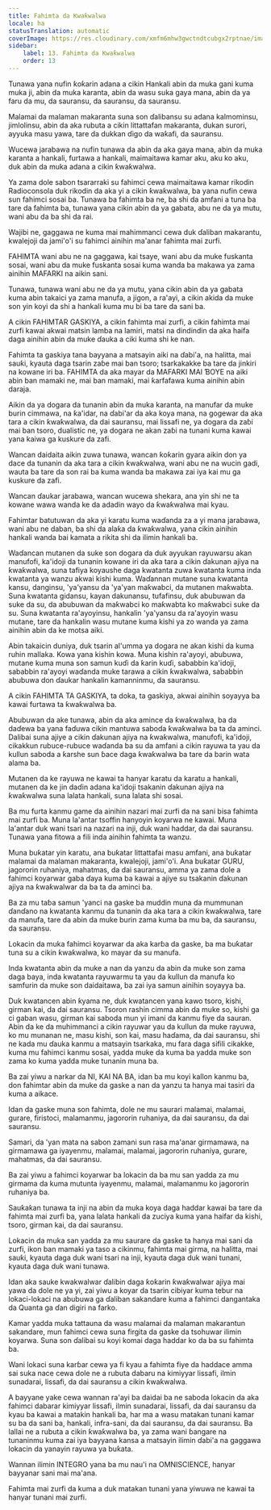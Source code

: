 ```yaml
---
title: Fahimta da Ƙwaƙwalwa
locale: ha
statusTranslation: automatic
coverImage: https://res.cloudinary.com/xmfm6mhw3gwctndtcubgx2rptnae/image/upload/v1740337243/small_cover_educacion_fundamental_a051170f1c.webp
sidebar:
    label: 13. Fahimta da Ƙwaƙwalwa
    order: 13
---
```

Tunawa yana nufin ƙoƙarin adana a cikin Hankali abin da muka gani kuma muka ji, abin da muka karanta, abin da wasu suka gaya mana, abin da ya faru da mu, da sauransu, da sauransu, da sauransu.

Malamai da malaman makaranta suna son ɗalibansu su adana kalmominsu, jimlolinsu, abin da aka rubuta a cikin littattafan makaranta, dukan surori, ayyuka masu yawa, tare da dukkan ɗigo da waƙafi, da sauransu.

Wucewa jarabawa na nufin tunawa da abin da aka gaya mana, abin da muka karanta a hankali, furtawa a hankali, maimaitawa kamar aku, aku ko aku, duk abin da muka adana a cikin ƙwaƙwalwa.

Ya zama dole sabon tsararraki su fahimci cewa maimaitawa kamar rikodin Radioconsola duk rikodin da aka yi a cikin ƙwaƙwalwa, ba yana nufin cewa sun fahimci sosai ba. Tunawa ba fahimta ba ne, ba shi da amfani a tuna ba tare da fahimta ba, tunawa yana cikin abin da ya gabata, abu ne da ya mutu, wani abu da ba shi da rai.

Wajibi ne, gaggawa ne kuma mai mahimmanci cewa duk ɗaliban makarantu, kwalejoji da jami'o'i su fahimci ainihin ma'anar fahimta mai zurfi.

FAHIMTA wani abu ne na gaggawa, kai tsaye, wani abu da muke fuskanta sosai, wani abu da muke fuskanta sosai kuma wanda ba makawa ya zama ainihin MAFARKI na aikin sani.

Tunawa, tunawa wani abu ne da ya mutu, yana cikin abin da ya gabata kuma abin takaici ya zama manufa, a jigon, a ra'ayi, a cikin akida da muke son yin koyi da shi a hankali kuma mu bi ba tare da sani ba.

A cikin FAHIMTAR GASKIYA, a cikin fahimta mai zurfi, a cikin fahimta mai zurfi kawai akwai matsin lamba na lamiri, matsi na dindindin da aka haifa daga ainihin abin da muke ɗauka a ciki kuma shi ke nan.

Fahimta ta gaskiya tana bayyana a matsayin aiki na ɗabi'a, na halitta, mai sauƙi, kyauta daga tsarin zaɓe mai ban tsoro; tsarkakakke ba tare da jinkiri na kowane iri ba. FAHIMTA da aka mayar da MAFARKI MAI ƁOYE na aiki abin ban mamaki ne, mai ban mamaki, mai ƙarfafawa kuma ainihin abin daraja.

Aikin da ya dogara da tunanin abin da muka karanta, na manufar da muke burin cimmawa, na ƙa'idar, na ɗabi'ar da aka koya mana, na gogewar da aka tara a cikin ƙwaƙwalwa, da dai sauransu, mai lissafi ne, ya dogara da zaɓi mai ban tsoro, dualistic ne, ya dogara ne akan zaɓi na tunani kuma kawai yana kaiwa ga kuskure da zafi.

Wancan daidaita aikin zuwa tunawa, wancan ƙoƙarin gyara aikin don ya dace da tunanin da aka tara a cikin ƙwaƙwalwa, wani abu ne na wucin gadi, wauta ba tare da son rai ba kuma wanda ba makawa zai iya kai mu ga kuskure da zafi.

Wancan ɗaukar jarabawa, wancan wucewa shekara, ana yin shi ne ta kowane wawa wanda ke da adadin wayo da ƙwaƙwalwa mai kyau.

Fahimtar batutuwan da aka yi karatu kuma waɗanda za a yi mana jarabawa, wani abu ne daban, ba shi da alaƙa da ƙwaƙwalwa, yana cikin ainihin hankali wanda bai kamata a rikita shi da ilimin hankali ba.

Waɗancan mutanen da suke son dogara da duk ayyukan rayuwarsu akan manufofi, ka'idoji da tunanin kowane iri da aka tara a cikin ɗakunan ajiya na ƙwaƙwalwa, suna tafiya koyaushe daga kwatanta zuwa kwatanta kuma inda kwatanta ya wanzu akwai kishi kuma. Waɗannan mutane suna kwatanta kansu, danginsu, 'ya'yansu da 'ya'yan maƙwabci, da mutanen maƙwabta. Suna kwatanta gidansu, kayan dakunansu, tufafinsu, duk abubuwan da suke da su, da abubuwan da maƙwabci ko maƙwabta ko maƙwabci suke da su. Suna kwatanta ra'ayoyinsu, hankalin 'ya'yansu da ra'ayoyin wasu mutane, tare da hankalin wasu mutane kuma kishi ya zo wanda ya zama ainihin abin da ke motsa aiki.

Abin takaicin duniya, duk tsarin al'umma ya dogara ne akan kishi da kuma ruhin mallaka. Kowa yana kishin kowa. Muna kishin ra'ayoyi, abubuwa, mutane kuma muna son samun kuɗi da ƙarin kuɗi, sababbin ka'idoji, sababbin ra'ayoyi waɗanda muke tarawa a cikin ƙwaƙwalwa, sababbin abubuwa don ɗaukar hankalin kamanninmu, da sauransu.

A cikin FAHIMTA TA GASKIYA, ta doka, ta gaskiya, akwai ainihin soyayya ba kawai furtawa ta ƙwaƙwalwa ba.

Abubuwan da ake tunawa, abin da aka amince da ƙwaƙwalwa, ba da daɗewa ba yana faɗuwa cikin mantuwa saboda ƙwaƙwalwa ba ta da aminci. Dalibai suna ajiye a cikin ɗakunan ajiya na ƙwaƙwalwa, manufofi, ka'idoji, cikakkun rubuce-rubuce waɗanda ba su da amfani a cikin rayuwa ta yau da kullun saboda a ƙarshe sun ɓace daga ƙwaƙwalwa ba tare da barin wata alama ba.

Mutanen da ke rayuwa ne kawai ta hanyar karatu da karatu a hankali, mutanen da ke jin daɗin adana ka'idoji tsakanin ɗakunan ajiya na ƙwaƙwalwa suna lalata hankali, suna lalata shi sosai.

Ba mu furta kanmu game da ainihin nazari mai zurfi da na sani bisa fahimta mai zurfi ba. Muna la'antar tsoffin hanyoyin koyarwa ne kawai. Muna la'antar duk wani tsari na nazari na inji, duk wani haddar, da dai sauransu. Tunawa yana fitowa a fili inda ainihin fahimta ta wanzu.

Muna buƙatar yin karatu, ana buƙatar littattafai masu amfani, ana buƙatar malamai da malaman makaranta, kwalejoji, jami'o'i. Ana buƙatar GURU, jagororin ruhaniya, mahatmas, da dai sauransu, amma ya zama dole a fahimci koyarwar gaba ɗaya kuma ba kawai a ajiye su tsakanin ɗakunan ajiya na ƙwaƙwalwar da ba ta da aminci ba.

Ba za mu taɓa samun 'yanci na gaske ba muddin muna da mummunan ɗanɗano na kwatanta kanmu da tunanin da aka tara a cikin ƙwaƙwalwa, tare da manufa, tare da abin da muke burin zama kuma ba mu ba, da sauransu, da sauransu.

Lokacin da muka fahimci koyarwar da aka karɓa da gaske, ba ma buƙatar tuna su a cikin ƙwaƙwalwa, ko mayar da su manufa.

Inda kwatanta abin da muke a nan da yanzu da abin da muke son zama daga baya, inda kwatanta rayuwarmu ta yau da kullun da manufa ko samfurin da muke son daidaitawa, ba zai iya samun ainihin soyayya ba.

Duk kwatancen abin ƙyama ne, duk kwatancen yana kawo tsoro, kishi, girman kai, da dai sauransu. Tsoron rashin cimma abin da muke so, kishi ga ci gaban wasu, girman kai saboda mun yi imani da kanmu fiye da sauran. Abin da ke da muhimmanci a cikin rayuwar yau da kullun da muke rayuwa, ko mu munanan ne, masu kishi, son kai, masu haɗama, da dai sauransu, shi ne kada mu ɗauka kanmu a matsayin tsarkaka, mu fara daga sifili cikakke, kuma mu fahimci kanmu sosai, yadda muke da kuma ba yadda muke son zama ko kuma yadda muke tunanin muna ba.

Ba zai yiwu a narkar da NI, KAI NA BA, idan ba mu koyi kallon kanmu ba, don fahimtar abin da muke da gaske a nan da yanzu ta hanya mai tasiri da kuma a aikace.

Idan da gaske muna son fahimta, dole ne mu saurari malamai, malamai, gurare, firistoci, malamanmu, jagororin ruhaniya, da dai sauransu, da dai sauransu.

Samari, da 'yan mata na sabon zamani sun rasa ma'anar girmamawa, na girmamawa ga iyayenmu, malamai, malamai, jagororin ruhaniya, gurare, mahatmas, da dai sauransu.

Ba zai yiwu a fahimci koyarwar ba lokacin da ba mu san yadda za mu girmama da kuma mutunta iyayenmu, malamai, malamanmu ko jagororin ruhaniya ba.

Sauƙaƙan tunawa ta inji na abin da muka koya daga haddar kawai ba tare da fahimta mai zurfi ba, yana lalata hankali da zuciya kuma yana haifar da kishi, tsoro, girman kai, da dai sauransu.

Lokacin da muka san yadda za mu saurare da gaske ta hanya mai sani da zurfi, ikon ban mamaki ya taso a cikinmu, fahimta mai girma, na halitta, mai sauƙi, kyauta daga duk wani tsari na inji, kyauta daga duk wani tunani, kyauta daga duk wani tunawa.

Idan aka sauke kwakwalwar ɗalibin daga ƙoƙarin ƙwaƙwalwar ajiya mai yawa da dole ne ya yi, zai yiwu a koyar da tsarin cibiyar kuma tebur na lokaci-lokaci na abubuwa ga ɗaliban sakandare kuma a fahimci dangantaka da Quanta ga ɗan digiri na farko.

Kamar yadda muka tattauna da wasu malamai da malaman makarantun sakandare, mun fahimci cewa suna firgita da gaske da tsohuwar ilimin koyarwa. Suna son ɗalibai su koyi komai daga haddar ko da ba su fahimta ba.

Wani lokaci suna karɓar cewa ya fi kyau a fahimta fiye da haddace amma sai suka nace cewa dole ne a rubuta dabaru na kimiyyar lissafi, ilmin sunadarai, lissafi, da dai sauransu a cikin ƙwaƙwalwa.

A bayyane yake cewa wannan ra'ayi ba daidai ba ne saboda lokacin da aka fahimci dabarar kimiyyar lissafi, ilmin sunadarai, lissafi, da dai sauransu da kyau ba kawai a matakin hankali ba, har ma a wasu matakan tunani kamar su ba da sani ba, hankali, infra-sani, da dai sauransu, da dai sauransu. Ba lallai ne a rubuta a cikin ƙwaƙwalwa ba, ya zama wani ɓangare na tunaninmu kuma zai iya bayyana kansa a matsayin ilimin ɗabi'a na gaggawa lokacin da yanayin rayuwa ya buƙata.

Wannan ilimin INTEGRO yana ba mu nau'i na OMNISCIENCE, hanyar bayyanar sani mai ma'ana.

Fahimta mai zurfi da kuma a duk matakan tunani yana yiwuwa ne kawai ta hanyar tunani mai zurfi.

